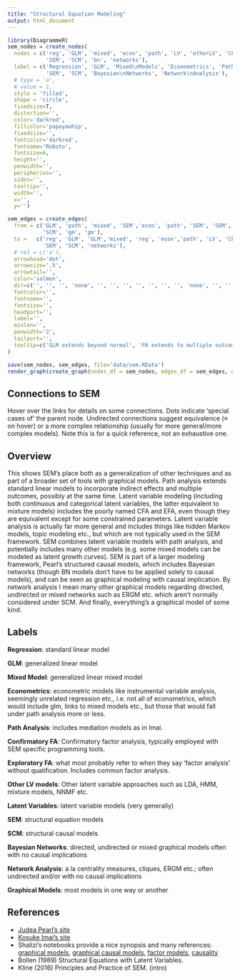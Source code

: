 ```yaml
---
title: "Structural Equation Modeling"
output: html_document
---
```



```r
library(DiagrammeR)
sem_nodes = create_nodes(    
  nodes = c('reg', 'GLM', 'mixed', 'econ', 'path', 'LV', 'otherLV', 'CFA', 'EFA', 'gm', 
            'SEM', 'SCM', 'bn', 'networks'),
  label = c('Regression', 'GLM', 'Mixed\nModels', 'Econometrics', 'Path\nAnalysis','Latent\nVariables', 'Other\nLV models', 'Confirmatory\nFA', 'Exploratory\nFA', 'Graphical\nModels', 
            'SEM', 'SCM', 'Bayesian\nNetworks', 'Network\nAnalysis'),
  # type = 'a',
  # value = 1,
  style = 'filled',
  shape = 'circle',
  fixedsize=T,
  distortion='',
  color='darkred',
  fillcolor='papayawhip',
  fixedsize='',
  fontcolor='darkred',
  fontname='Roboto',
  fontsize=6,
  height='',
  penwidth='',
  peripheries='',
  sides='',
  tooltip='',
  width='',
  x='',
  y='')

sem_edges = create_edges(
  from = c('GLM', 'path', 'mixed', 'SEM','econ', 'path', 'SEM', 'SEM', 'LV', 'LV', 'LV','EFA', 'SCM', 
           'SCM', 'gm', 'gm'),
  to =   c('reg', 'GLM', 'GLM','mixed', 'reg', 'econ','path', 'LV', 'CFA', 'EFA', 'otherLV','CFA', 'bn', 
           'SEM', 'SCM', 'networks'),
  # rel = c('a'),
  arrowhead='dot',
  arrowsize='.5',
  arrowtail='',
  color='salmon',
  dir=c('', '', '', 'none', '', '', '', '', '', '', '', 'none', '', '', '', ''),
  fontcolor='',
  fontname='',
  fontsize='',
  headport='',
  label='',
  minlen='',
  penwidth='2',
  tailport='',
  tooltip=c('GLM extends beyond normal', 'PA extends to multiple outcomes and indirect effects', 'Mixed models extend to dependent observations', 'Latent Growth Curve models in SEM are equivalent', '', '', 'SEM primarily combines latent variables with structural path models', 'SEM primarily combines latent variables with structural path models', '', '', '', 'CFA is EFA with some loadings constrained to equal 0', '', '', 'SCM are graphical models with causal implications', '')
)

save(sem_nodes, sem_edges, file='data/sem.RData')
render_graph(create_graph(nodes_df = sem_nodes, edges_df = sem_edges, graph_name='Structural Equation Modeling'), height = 1000, width = 750)
```


## Connections to SEM

Hover over the links for details on some connections.  Dots indicate 'special cases of' the parent node. Undirected connections suggest equivalence (&equiv; on hover) or a more complex relationship (usually for more general/more complex models).  Note this is for a quick reference, not an exhaustive one.

## Overview

This shows SEM's place both as a generalization of other techniques and as part of a broader set of tools with graphical models. Path analysis extends standard linear models to incorporate indirect effects and multiple outcomes, possibly at the same time.  Latent variable modeling (including both continuous and categorical latent variables, the latter equivalent to mixture models) includes the poorly named CFA and EFA, even though they are equivalent except for some constrained parameters. Latent variable analysis is actually far more general and includes things like hidden Markov models, topic modeling etc., but which are not typically used in the SEM framework.  SEM combines latent variable models with path analysis, and potentially includes many other models (e.g. some mixed models can be modeled as latent growth curves). SEM is part of a larger modeling framework, Pearl's structured causal models, which includes Bayesian networks (though BN models don't have to be applied solely to causal models), and can be seen as graphical modeling with causal implication. By network analysis I mean many other graphical models regarding directed, undirected or mixed networks such as ERGM etc. which aren't normally considered under SCM.  And finally, everything's a graphical model of some kind.


## Labels

**Regression**: standard linear model

**GLM**: generalized linear model

**Mixed Model**: generalized linear mixed model

**Econometrics**: econometric models like instrumental variable analysis, seemingly unrelated regression etc., i.e. not all of econometrics, which would include glm, links to mixed models etc., but those that would fall under path analysis more or less.

**Path Analysis**: includes mediation models as in Imai.

**Confirmatory FA**: Confirmatory factor analysis, typically employed with SEM specific programming tools.

**Exploratory FA**: what most probably refer to when they say 'factor analysis' without qualification.  Includes common factor analysis.

**Other LV models**: Other latent variable approaches such as LDA, HMM, mixture models, NNMF etc.

**Latent Variables**: latent variable models (very generally)

**SEM**: structural equation models

**SCM**: structural causal models

**Bayesian Networks**: directed, undirected or mixed graphical models often with no causal implications

**Network Analysis**: a la centrality measures, cliques, ERGM etc.; often undirected and/or with no causal implications

**Graphical Models**: most models in one way or another


## References

- [Judea Pearl's site](http://bayes.cs.ucla.edu/jp_home.html)
- [Kosuke Imai's site](http://imai.princeton.edu/)
- Shalizi's notebooks provide a nice synopsis and many references: [graphical models](http://bactra.org/notebooks/graphical-models.html), [graphical causal models](http://bactra.org/notebooks/graphical-causal-models.html), [factor models](http://bactra.org/notebooks/factor-models.html), [causality](http://bactra.org/notebooks/causality.html)
- Bollen (1989) Structural Equations with Latent Variables.
- Kline (2016) Principles and Practice of SEM. (intro)